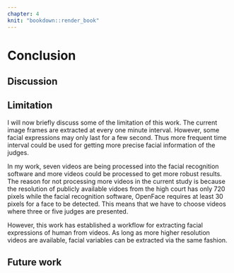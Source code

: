 ```yaml
---
chapter: 4
knit: "bookdown::render_book"
---
```


# Conclusion 

## Discussion

<!-- (placeholder) -->

## Limitation

I will now briefly discuss some of the limitation of this work. The current image frames are extracted at every one minute interval. However, some facial expressions may only last for a few second. Thus more frequent time interval could be used for getting more precise facial information of the judges. 

In my work, seven videos are being processed into the facial recognition software and more videos could be processed to get more robust results. The reason for not processing more videos in the current study is  because the resolution of publicly available vidoes from the high court has only 720 pixels while the facial recognition software, OpenFace requires at least 30 pixels for a face to be detected. This means that we have to choose videos where three or five judges are presented. 

However, this work has established a workflow for extracting facial expressions of human from videos. As long as more higher resolution videos are available, facial variables can be extracted via the same fashion. 

## Future work

<!-- - Additional models: model each jduge or action unit separately -->

<!-- - Model intensity score: zero inflated model -->

